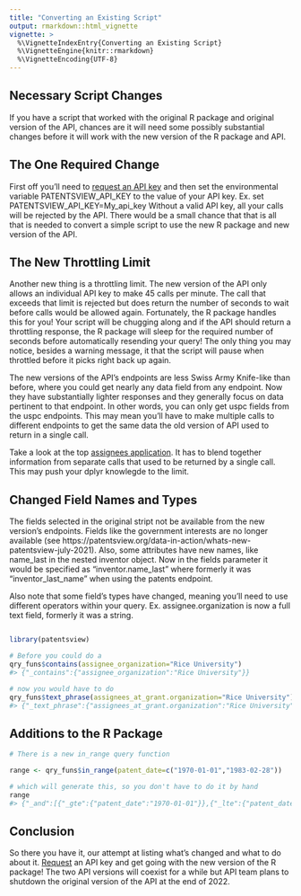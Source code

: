 ```yaml
---
title: "Converting an Existing Script"
output: rmarkdown::html_vignette
vignette: >
  %\VignetteIndexEntry{Converting an Existing Script}
  %\VignetteEngine{knitr::rmarkdown}
  %\VignetteEncoding{UTF-8}
---
```




## Necessary Script Changes

If you have a script that worked with the original R package and original version of the API, chances are it will need some possibly substantial changes before it will work with the new version of the R package and API.

## The One Required Change
First off you'll need to [request an API key](https://patentsview.org/apis/keyrequest) and then set the environmental variable PATENTSVIEW_API_KEY to the value of your API key.  Ex. set PATENTSVIEW_API_KEY=My_api_key  Without a valid API key, all your calls will be rejected by the API.  There would be a small chance that that is all that is needed to convert a simple script to use the new R package and new version of the API.

## The New Throttling Limit
Another new thing is a throttling limit. The new version of the API only allows an individual API key to make 45 calls per minute.  The call that exceeds that limit is rejected but does return the number of seconds to wait before calls would be allowed again.  Fortunately, the R package handles this for you!  Your script will be chugging along and if the API should return a throttling response, the R package will sleep for the required number of seconds before automatically resending your query!  The only thing you may notice, besides a warning message, it that the script will pause when throttled before it picks right back up again.

The new versions of the API's endpoints are less Swiss Army Knife-like than before, where you could get nearly any data field from any endpoint.  Now they have substantially lighter responses and they generally focus on data pertinent to that endpoint.  In other words, you can only get uspc fields from the uspc endpoints.  This may mean you'll have to make multiple calls to different endpoints to get the same data the old version of API used to return in a single call.

Take a look at the top [assignees application](../top-assignees.html). It has to blend together information from separate calls that used to be returned by a single call. This may push your dplyr knowlegde to the limit.

## Changed Field Names and Types
The fields selected in the original stript not be available from the new version's endpoints. Fields like the government interests are no longer available (see https://patentsview.org/data-in-action/whats-new-patentsview-july-2021). Also, some attributes have new names, like name_last in the nested inventor object.  Now in the fields parameter it would be specified as "inventor.name_last" where formerly it was "inventor_last_name" when using the patents endpoint.

Also note that some field's types have changed, meaning you'll need to use different operators within your query.  Ex. assignee.organization is now a full text field, formerly it was a string.  


```r

library(patentsview)

# Before you could do a 
qry_funs$contains(assignee_organization="Rice University")
#> {"_contains":{"assignee_organization":"Rice University"}}

# now you would have to do 
qry_funs$text_phrase(assignees_at_grant.organization="Rice University")
#> {"_text_phrase":{"assignees_at_grant.organization":"Rice University"}}
```


## Additions to the R Package


```r
# There is a new in_range query function

range <- qry_funs$in_range(patent_date=c("1970-01-01","1983-02-28")) 

# which will generate this, so you don't have to do it by hand
range
#> {"_and":[{"_gte":{"patent_date":"1970-01-01"}},{"_lte":{"patent_date":"1983-02-28"}}]}
```

## Conclusion

So there you have it, our attempt at listing what's changed and what to do about it.  [Request](https://patentsview.org/apis/keyrequest) an API key and get going with the new version of the R package! The two API versions will coexist for a while but API team plans to shutdown the original version of the API at the end of 2022.














